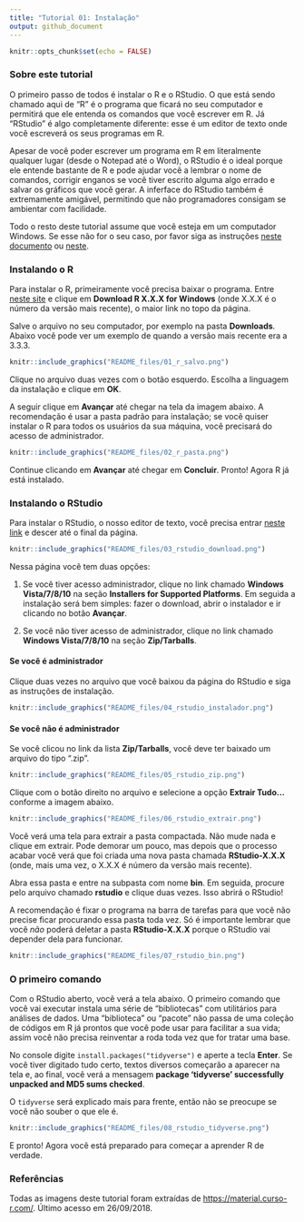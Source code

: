 ```yaml
---
title: "Tutorial 01: Instalação"
output: github_document
---
```


```r
knitr::opts_chunk$set(echo = FALSE)
```

### Sobre este tutorial

O primeiro passo de todos é instalar o R e o RStudio. O que
está sendo chamado aqui de "R" é o programa que ficará no seu computador e
permitirá que ele entenda os comandos que você escrever em R. Já "RStudio"
é algo completamente diferente: esse é um editor de texto onde você
escreverá os seus programas em R.

Apesar de você poder escrever um programa em R em literalmente qualquer
lugar (desde o Notepad até o Word), o RStudio é o ideal porque ele entende
bastante de R e pode ajudar você a lembrar o nome de comandos, corrigir enganos
se você tiver escrito alguma algo errado e salvar os gráficos que você
gerar. A inferface do RStudio também é extremamente amigável, permitindo que
não programadores consigam se ambientar com facilidade.

Todo o resto deste tutorial assume que você esteja em um computador Windows.
Se esse não for o seu caso, por favor siga as instruções
[neste documento](http://leg.ufpr.br/~fernandomayer/aulas/ce083-2016-2/R-instalacao.html)
ou [neste](https://www.vivaolinux.com.br/dica/Instalando-o-R-e-Rstudio-no-Ubuntu).

### Instalando o R

Para instalar o R, primeiramente você precisa baixar o programa.
Entre [neste site](https://cran.r-project.org/bin/windows/base/) e clique em
**Download R X.X.X for Windows** (onde X.X.X é o número da versão mais recente),
o maior link no topo da página.

Salve o arquivo no seu computador, por exemplo na pasta **Downloads**. Abaixo
você pode ver um exemplo de quando a versão mais recente era a 3.3.3.

```r
knitr::include_graphics("README_files/01_r_salvo.png")
```

Clique no arquivo duas vezes com o botão esquerdo. Escolha a linguagem da
instalação e clique em **OK**.

A seguir clique em **Avançar** até chegar na tela da imagem abaixo. A
recomendação é usar a pasta padrão para instalação; se você quiser
instalar o R para todos os usuários da sua máquina, você precisará do
acesso de administrador.

```r
knitr::include_graphics("README_files/02_r_pasta.png")
```

Continue clicando em **Avançar** até chegar em **Concluir**. Pronto!
Agora R já está instalado.

### Instalando o RStudio

Para instalar o RStudio, o nosso editor de texto, você precisa entrar
[neste link](https://www.rstudio.com/products/rstudio/download/) e
descer até o final da página.

```r
knitr::include_graphics("README_files/03_rstudio_download.png")
```

Nessa página você tem duas opções:

1. Se você tiver acesso administrador, clique no link chamado
**Windows Vista/7/8/10** na seção **Installers for Supported Platforms**. Em
seguida a instalação será bem simples: fazer o download, abrir o instalador e
ir clicando no botão **Avançar**.

2. Se você não tiver acesso de administrador, clique no link chamado
**Windows Vista/7/8/10** na seção **Zip/Tarballs**.

#### Se você é administrador

Clique duas vezes no arquivo que você baixou da página do RStudio e siga as
instruções de instalação.

```r
knitr::include_graphics("README_files/04_rstudio_instalador.png")
```

#### Se você não é administrador

Se você clicou no link da lista **Zip/Tarballs**, você deve ter baixado um
arquivo do tipo ".zip".

```r
knitr::include_graphics("README_files/05_rstudio_zip.png")
```

Clique com o botão direito no arquivo e selecione a opção **Extrair Tudo...**
conforme a imagem abaixo.

```r
knitr::include_graphics("README_files/06_rstudio_extrair.png")
```

Você verá uma tela para extrair a pasta compactada. Não mude nada e clique em
extrair. Pode demorar um pouco, mas depois que o processo acabar você verá
que foi criada uma nova pasta chamada **RStudio-X.X.X** (onde, mais uma vez,
o X.X.X é número da versão mais recente).

Abra essa pasta e entre na subpasta com nome **bin**. Em seguida, procure pelo
arquivo chamado **rstudio** e clique duas vezes. Isso abrirá o RStudio!

A recomendação é fixar o programa na barra de tarefas para que você não precise
ficar procurando essa pasta toda vez. Só é importante lembrar que você *não* poderá
deletar a pasta **RStudio-X.X.X** porque o RStudio vai depender dela para funcionar.

```r
knitr::include_graphics("README_files/07_rstudio_bin.png")
```

### O primeiro comando

Com o RStudio aberto, você verá a tela abaixo. O primeiro comando que você vai
executar instala uma série de "bibliotecas" com utilitários para análises de
dados. Uma "biblioteca" ou "pacote" não passa de uma coleção de códigos em R
já prontos que você pode usar para facilitar a sua vida; assim você não
precisa reinventar a roda toda vez que for tratar uma base.

No console digite `install.packages("tidyverse")` e aperte a tecla **Enter**.
Se você tiver digitado tudo certo, textos diversos começarão a aparecer na
tela e, ao final, você verá a mensagem
**package ‘tidyverse’ successfully unpacked and MD5 sums checked**.

O `tidyverse` será explicado mais para frente, então não se preocupe se você
não souber o que ele é.

```r
knitr::include_graphics("README_files/08_rstudio_tidyverse.png")
```

E pronto! Agora você está preparado para começar a aprender R de verdade.

### Referências

Todas as imagens deste tutorial foram extraídas de
[https://material.curso-r.com/](https://material.curso-r.com/). Último acesso
em 26/09/2018.

